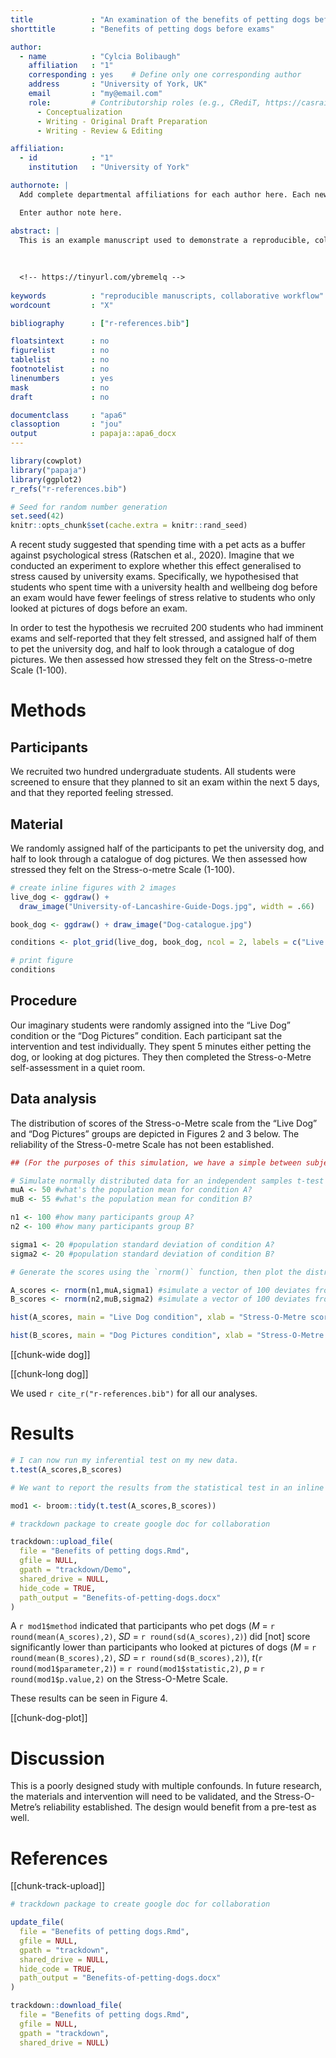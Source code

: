 ```yaml
---
title             : "An examination of the benefits of petting dogs before exams"
shorttitle        : "Benefits of petting dogs before exams"

author: 
  - name          : "Cylcia Bolibaugh"
    affiliation   : "1"
    corresponding : yes    # Define only one corresponding author
    address       : "University of York, UK"
    email         : "my@email.com"
    role:         # Contributorship roles (e.g., CRediT, https://casrai.org/credit/)
      - Conceptualization
      - Writing - Original Draft Preparation
      - Writing - Review & Editing

affiliation:
  - id            : "1"
    institution   : "University of York"

authornote: |
  Add complete departmental affiliations for each author here. Each new line herein must be indented, like this line.

  Enter author note here.

abstract: |
  This is an example manuscript used to demonstrate a reproducible, collaborative workflow using RMarkdown, Github, and the Papaja and trackdown packages.
  
  
  
  <!-- https://tinyurl.com/ybremelq -->
  
keywords          : "reproducible manuscripts, collaborative workflow"
wordcount         : "X"

bibliography      : ["r-references.bib"]

floatsintext      : no
figurelist        : no
tablelist         : no
footnotelist      : no
linenumbers       : yes
mask              : no
draft             : no

documentclass     : "apa6"
classoption       : "jou"
output            : papaja::apa6_docx
---
```


```r
library(cowplot)
library("papaja")
library(ggplot2)
r_refs("r-references.bib")
```

```r
# Seed for random number generation
set.seed(42)
knitr::opts_chunk$set(cache.extra = knitr::rand_seed)
```
A recent study suggested that spending time with a pet acts as a buffer against psychological stress (Ratschen et al., 2020). Imagine that we conducted an experiment to explore whether this effect generalised to stress caused by university exams. Specifically, we hypothesised that students who spent time with a university health and wellbeing dog before an exam would have fewer feelings of stress relative to students who only looked at pictures of dogs before an exam. 

In order to test the hypothesis we recruited 200 students who had imminent exams and self-reported that they felt stressed, and assigned half of them to pet the university dog, and half to look through a catalogue of dog pictures. We then assessed how stressed they felt on the Stress-o-metre Scale (1-100).

# Methods

## Participants
We recruited two hundred undergraduate students. All students were screened to ensure that they planned to sit an exam within the next 5 days, and that they reported feeling stressed.

## Material
We randomly assigned half of the participants to pet the university dog, and half to look through a catalogue of dog pictures. We then assessed how stressed they felt on the Stress-o-metre Scale (1-100). 



```r

# create inline figures with 2 images
live_dog <- ggdraw() + 
  draw_image("University-of-Lancashire-Guide-Dogs.jpg", width = .66)  

book_dog <- ggdraw() + draw_image("Dog-catalogue.jpg") 

conditions <- plot_grid(live_dog, book_dog, ncol = 2, labels = c("Live dog", "Dog pictures"), label_y = .2)

```
```r
# print figure 
conditions
```

## Procedure
Our imaginary students were randomly assigned into the "Live Dog" condition or the "Dog Pictures" condition. Each participant sat the intervention and test individually. They spent 5 minutes either petting the dog, or looking at dog pictures. They then completed the Stress-o-Metre self-assessment in a quiet room.

## Data analysis
The distribution of scores of the Stress-o-Metre scale from the "Live Dog" and "Dog Pictures" groups are depicted in Figures 2 and 3 below. The reliability of the Stress-0-metre Scale has not been established.



```r
## (For the purposes of this simulation, we have a simple between subjects design, where the independent (grouping) variable has two levels, and the dependent variable is from a normal distribution.) ##

# Simulate normally distributed data for an independent samples t-test
muA <- 50 #what's the population mean for condition A?
muB <- 55 #what's the population mean for condition B?

n1 <- 100 #how many participants group A?
n2 <- 100 #how many participants group B?

sigma1 <- 20 #population standard deviation of condition A?
sigma2 <- 20 #population standard deviation of condition B?
```

```r
# Generate the scores using the `rnorm()` function, then plot the distribution of scores for each group.

A_scores <- rnorm(n1,muA,sigma1) #simulate a vector of 100 deviates from normal distribution
B_scores <- rnorm(n2,muB,sigma2) #simulate a vector of 100 deviates from normal distribution
```

```r
hist(A_scores, main = "Live Dog condition", xlab = "Stress-O-Metre scores")
```
     
     
     
    
```r
hist(B_scores, main = "Dog Pictures condition", xlab = "Stress-O-Metre scores")
```

[[chunk-wide dog]]

[[chunk-long dog]]

We used `r cite_r("r-references.bib")` for all our analyses.

# Results



```r
# I can now run my inferential test on my new data.
t.test(A_scores,B_scores)
```

```r
# We want to report the results from the statistical test in an inline report (i.e. a sentence), so we assign it to an object and extract the parameters we need in text:

mod1 <- broom::tidy(t.test(A_scores,B_scores))
```

```r
# trackdown package to create google doc for collaboration

trackdown::upload_file(
  file = "Benefits of petting dogs.Rmd",
  gfile = NULL,
  gpath = "trackdown/Demo",
  shared_drive = NULL,
  hide_code = TRUE,
  path_output = "Benefits-of-petting-dogs.docx"
)
```
A `r mod1$method` indicated that participants who pet dogs (*M* = `r round(mean(A_scores),2)`, *SD* = `r round(sd(A_scores),2)`) did [not] score significantly lower than participants who looked at pictures of dogs (*M* = `r round(mean(B_scores),2)`, *SD* = `r round(sd(B_scores),2)`), *t*(`r round(mod1$parameter,2)`) = `r round(mod1$statistic,2)`, *p* = `r round(mod1$p.value,2)` on the Stress-O-Metre Scale.

These results can be seen in Figure 4.     

[[chunk-dog-plot]]

# Discussion

This is a poorly designed study with multiple confounds. In future research, the materials and intervention will need to be validated, and the Stress-O-Metre’s reliability established. The design would benefit from a pre-test as well.

\newpage

# References

\begingroup
\setlength{\parindent}{-0.5in}
\setlength{\leftskip}{0.5in}

<div id="refs" custom-style="Bibliography"></div>
\endgroup

[[chunk-track-upload]]
```r
# trackdown package to create google doc for collaboration

update_file(
  file = "Benefits of petting dogs.Rmd",
  gfile = NULL,
  gpath = "trackdown",
  shared_drive = NULL,
  hide_code = TRUE,
  path_output = "Benefits-of-petting-dogs.docx"
)
```
```r
trackdown::download_file(
  file = "Benefits of petting dogs.Rmd",
  gfile = NULL, 
  gpath = "trackdown", 
  shared_drive = NULL)

```
